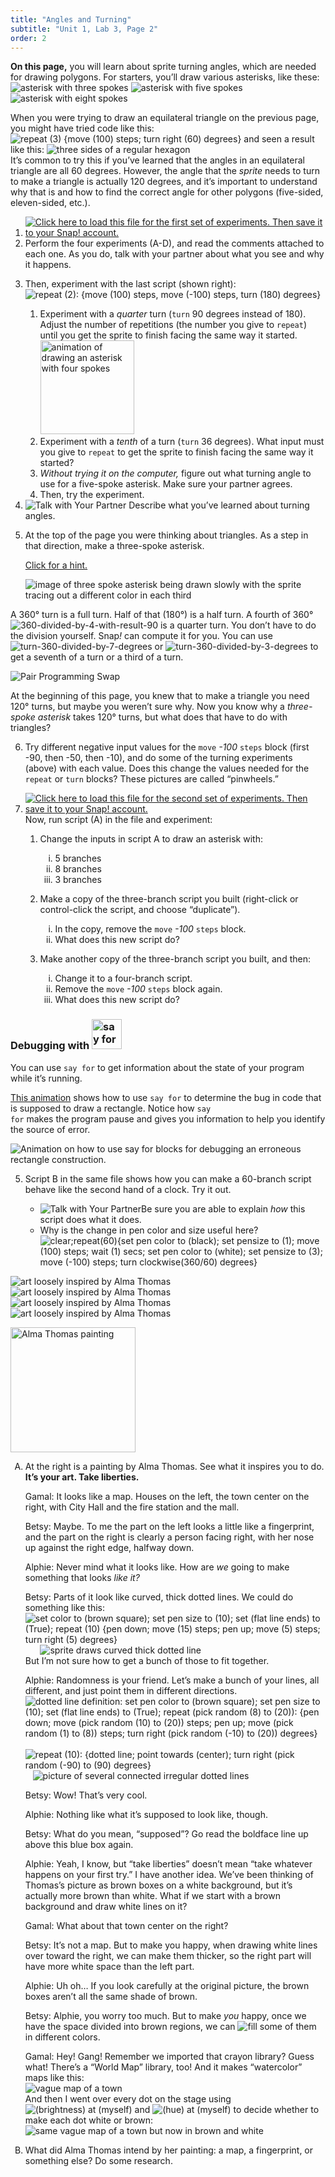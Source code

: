 ```yaml
---
title: "Angles and Turning"
subtitle: "Unit 1, Lab 3, Page 2"
order: 2
---
```


```{=html}
<script type="text/javascript" src="/utilities/gifffer.min.js"></script>
```
```{=html}
<script type="text/javascript">window.onload = function() {Gifffer();}</script>
```
<link rel="stylesheet" type="text/css" href="/css/bjc-gifffer.css">

::: learn
<p><strong>On this page,</strong> you will learn about sprite turning angles, which are needed for drawing polygons. For starters, you'll draw various asterisks, like these: <br /> <img src="/img/1-introduction/Three-spokes.png" title="three spokes" alt="asterisk with three spokes" class="indent"/> <img src="/img/1-introduction/Five-spokes.png" title="asterisk with five spokes" alt="asterisk with five spokes"/> <img src="/img/1-introduction/Eight-spokes.png" title="asterisk with eight spokes" alt="asterisk with eight spokes"/></p>
:::

<p>When you were trying to draw an equilateral triangle on the previous page, you might have tried code like this:<br /> <img src="/img/1-introduction/half-hex-code.png" title="repeat (3) {move (100) steps; turn right (60) degrees}" alt="repeat (3) {move (100) steps; turn right (60) degrees}" class="indent"/> and seen a result like this: <img src="/img/1-introduction/half-hex-pic.png" title="three sides of a regular hexagon" alt="three sides of a regular hexagon"/><br /> It's common to try this if you've learned that the angles in an equilateral triangle are all 60 degrees. However, the angle that the <em>sprite</em> needs to turn to make a triangle is actually 120 degrees, and it's important to understand why that is and how to find the correct angle for other polygons (five-sided, eleven-sided, etc.).</p>

::: {#first .forYouToDo}
<ol>

<li><a href="/prog/1-introduction/U1L3-AngleExperiments1.xml" class="run"><img src="/img/icons/load-save.png" title="Click here to load this file. Then save it to your Snap! account." alt="Click here to load this file for the first set of experiments. Then save it to your Snap! account." class="inline"/></a></li>

<li>Perform the four experiments (A-D), and read the comments attached to each one. As you do, talk with your partner about what you see and why it happens.</li>

<li>

Then, experiment with the last script (shown right):<br /> <img src="/img/1-introduction/angles-and-turning.png" title="repeat (2): {move (100) steps, move (-100) steps, turn (180) degrees}" alt="repeat (2): {move (100) steps, move (-100) steps, turn (180) degrees}" class="imageRight"/>

<ol>

<li>Experiment with a <em>quarter</em> turn (<code>turn</code> 90 degrees instead of 180). Adjust the number of repetitions (the number you give to <code>repeat</code>) until you get the sprite to finish facing the same way it started.<br /> <img title="animation of drawing an asterisk with four spokes" alt="animation of drawing an asterisk with four spokes" class="indent" data-gifffer="/img/1-introduction/U1ImageVideoAddendum_img/U1L3P2-AngleExperiment-4.gif" height="150"/></li>

<li>Experiment with a <em>tenth</em> of a turn (<code>turn</code> 36 degrees). What input must you give to <code>repeat</code> to get the sprite to finish facing the same way it started?</li>

<li><em>Without trying it on the computer,</em> figure out what turning angle to use for a five-spoke asterisk. Make sure your partner agrees.</li>

<li>Then, try the experiment.</li>

</ol>

</li>

<li><img src="/img/icons/talk-with-your-partner.png" title="Talk with Your Partner" alt="Talk with Your Partner" class="inline"/> Describe what you've learned about turning angles.</li>

<li>

At the top of the page you were thinking about triangles. As a step in that direction, make a three-spoke asterisk.

::: endnote
<a href="#hint-three-spoke" data-bs-toggle="collapse" title="Click for a hint about drawing a three-spoke asterisk.">Click for a hint.</a>

::: {#hint-three-spoke .collapse}
<img title="image of three spoke asterisk being drawn slowly with the sprite tracing out a different color in each third" alt="image of three spoke asterisk being drawn slowly with the sprite tracing out a different color in each third" class="indent" data-gifffer="/img/1-introduction/3-point-asterisk.gif"/>
:::
:::

</li>

</ol>
:::

::: takeNote
A 360° turn is a full turn. Half of that (180°) is a half turn. A fourth of 360° <img src="/img/1-introduction/360-divided-by-4-with-result-90.png" title="360-divided-by-4-with-result-90" alt="360-divided-by-4-with-result-90"/> is a quarter turn. You don't have to do the division yourself. Snap<em>!</em> can compute it for you. You can use <img src="/img/1-introduction/turn-360-divided-by-7-degrees.png" title="turn-360-divided-by-7-degrees" alt="turn-360-divided-by-7-degrees"/> or <img src="/img/1-introduction/turn-360-divided-by-3-degrees.png" title="turn-360-divided-by-3-degrees" alt="turn-360-divided-by-3-degrees"/> to get a seventh of a turn or a third of a turn.
:::

```{=html}
<!--                        <li>Try completely removing the second <code>move</code> block (right-click or control-click and then choose "delete"). Try some of the turning experiments again.</li>
-->
```
<img src="/img/icons/pair-programming-swap.png" title="Pair Programming Swap" alt="Pair Programming Swap" class="inline"/>

<p>At the beginning of this page, you knew that to make a triangle you need 120° turns, but maybe you weren't sure why. Now you know why a <em>three-spoke asterisk</em> takes 120° turns, but what does that have to do with triangles?</p>

::: forYouToDo
<ol start="6">

<li>Try different negative input values for the <code>move</code> <var>-100</var> <code>steps</code> block (first -90, then -50, then -10), and do some of the turning experiments (above) with each value. Does this change the values needed for the <code>repeat</code> or <code>turn</code> blocks? These pictures are called "pinwheels."</li>

```{=html}
<!--Commenting out for now. --MF, 9/2/19
<li><img class="inline" src="/img/icons/talk-with-your-partner.png" alt="Talk with Your Partner" title="Talk with Your Partner" /> Fill in the blanks:  A pinwheel with <code>move -90 steps</code> looks almost like a(n) ________, but a pinwheel with <code>move -10 steps</code> looks almost like a(n) _________.</li>
<li>Find the <code>pinwheel, ( ) spokes</code> block, and try a three-spoke pinwheel with it.  Are the colored angles the same as for the three-spoke asterisk?</li>
<li>How many degrees has the sprite turned altogether when drawing a pinwheel?  (Just watch the turning, not the moving.)</li>
<li>
<img class="inline" src="/img/icons/talk-with-your-partner-mini.png" alt="Talk with Your Partner" title="Talk with Your Partner" /> 
Find the blocks <code>all3</code> and <code>slide</code> at the bottom of the scripting area.  Try them with an input of <code>3</code>.  Which animation do you find more helpful in explaining turning angles in triangles?
</li>-->
```
<li>

<a href="/prog/1-introduction/U1L3-AngleExperiments2.xml" class="run"><img src="/img/icons/load-save.png" title="Click here to load this file. Then save it to your Snap! account." alt="Click here to load this file for the second set of experiments. Then save it to your Snap! account." class="inline"/></a><br />Now, run script (A) in the file and experiment:

<ol>

<li>

Change the inputs in script A to draw an asterisk with:

<ol style="list-style-type:lower-roman;">

<li>5 branches</li>

<li>8 branches</li>

<li>3 branches</li>

</ol>

</li>

<li>

Make a copy of the three-branch script you built (right-click or control-click the script, and choose "duplicate").

<ol style="list-style-type:lower-roman;">

<li>In the copy, remove the <code>move</code> <var>-100</var> <code>steps</code> block.</li>

<li>What does this new script do?</li>

</ol>

</li>

<li>

Make another copy of the three-branch script you built, and then:

<ol style="list-style-type:lower-roman;">

<li>Change it to a four-branch script.</li>

<li>Remove the <code>move</code> <var>-100</var> <code>steps</code> block again.</li>

<li>What does this new script do?</li>

</ol>

</li>

</ol>

</li>

</ol>
:::

::: takeNote
<h3><strong>Debugging with <img src="/img/2-complexity/Debugging/say-for-secs-block.png" title="say for" alt="say for" height="48"/> </strong></h3>

<p>You can use <code>say for</code> to get information about the state of your program while it's running.</p>

<p>

<a href="#hint-say-for" data-bs-toggle="collapse" title="This animation shows how to use say for to determine the bug in  code that is supposed to draw a rectangle.">This animation</a> shows how to use <code>say for</code> to determine the bug in code that is supposed to draw a rectangle. Notice how <code>say for</code> makes the program pause and gives you information to help you identify the source of error.

::: {#hint-say-for .collapse}
<img title="Animation on how to use say for blocks for debugging an erroneous rectangle construction." alt="Animation on how to use say for blocks for debugging an erroneous rectangle construction." class="indent" data-gifffer="/img/2-complexity/Debugging/say-for-in-rectangle.gif"/>
:::

</p>
:::

```{=html}
<!--Commenting out for now. --MF, 9/2/19
<div class="forYouToDo">
<ol start="11">
<li>Fix the bug in the animation above.</li>
</ol>
</div>-->
```
::: ifTime
<ol start="5">

<li>

Script B in the same file shows how you can make a 60-branch script behave like the second hand of a clock. Try it out.\

<ul>

<li><img src="/img/icons/talk-with-your-partner-mini.png" title="Talk with Your Partner" alt="Talk with Your Partner" class="inline"/>Be sure you are able to explain <em>how</em> this script does what it does.</li>

<li>Why is the change in pen color and size useful here?<br /> <img src="/img/1-introduction/turning-angle-clock.png" title="clear;repeat(60){set pen color to (black); set pensize to (1); move (100) steps; wait (1) secs; set pen color to (white); set pensize to (3); move (-100) steps; turn clockwise(360/60) degrees}" alt="clear;repeat(60){set pen color to (black); set pensize to (1); move (100) steps; wait (1) secs; set pen color to (white); set pensize to (3); move (-100) steps; turn clockwise(360/60) degrees}" class="indent"/></li>

</ul>

</li>

</ol>
:::

::: takeItTeaser
<img src="/img/1-introduction/alphie-small.png" title="art loosely inspired by Alma Thomas" alt="art loosely inspired by Alma Thomas"/>       <img src="/img/1-introduction/Thomas/Stage (19).png" title="art loosely inspired by Alma Thomas" alt="art loosely inspired by Alma Thomas"/>       <img src="/img/1-introduction/Thomas/Stage (16).png" title="art loosely inspired by Alma Thomas" alt="art loosely inspired by Alma Thomas"/>       <img src="/img/1-introduction/painted-small.png" title="art loosely inspired by Alma Thomas" alt="art loosely inspired by Alma Thomas"/>
:::

::: takeItTeased
<img src="/img/1-introduction/GraphicArt_img/alma-big.jpg" title="Alma Thomas painting" alt="Alma Thomas painting" class="imageRight" height="200"/>

<ol type="A">

<li>

At the right is a painting by Alma Thomas. See what it inspires you to do.<br /> <strong>It's your art. Take liberties.</strong>

::: dialogue
<div>

Gamal: It looks like a map. Houses on the left, the town center on the right, with City Hall and the fire station and the mall.

</div>

<div>

Betsy: Maybe. To me the part on the left looks a little like a fingerprint, and the part on the right is clearly a person facing right, with her nose up against the right edge, halfway down.

</div>

<div>

Alphie: Never mind what it looks like. How are <em>we</em> going to make something that looks <em>like it?</em>

</div>

<div>

Betsy: Parts of it look like curved, thick dotted lines. We could do something like this:<br /> <img src="/img/1-introduction/betty-code.png" title="set color to (brown square); set pen size
to (10); set (flat line ends) to (True);
repeat (10) {pen down; move (15) steps; pen
up; move (5) steps; turn right (5) degrees}" alt="set color to (brown square); set pen size
to (10); set (flat line ends) to (True);
repeat (10) {pen down; move (15) steps; pen
up; move (5) steps; turn right (5) degrees}" class="indent"/>      <img src="/img/1-introduction/betty-line.png" title="sprite draws curved thick dotted line" alt="sprite draws curved thick dotted line"/><br /> But I'm not sure how to get a bunch of those to fit together.

</div>

<div>

Alphie: Randomness is your friend. Let's make a bunch of your lines, all different, and just point them in different directions.<br /> <img src="/img/1-introduction/alphie-dotted.png" title="dotted line definition: set pen color to
(brown square); set pen size to (10); set
(flat line ends) to (True); repeat (pick
random (8) to (20)): {pen down; move (pick
random (10) to (20)) steps; pen up; move (pick
random (1) to (8)) steps; turn right (pick
random (-10) to (20)) degrees}" alt="dotted line definition: set pen color to
(brown square); set pen size to (10); set
(flat line ends) to (True); repeat (pick
random (8) to (20)): {pen down; move (pick
random (10) to (20)) steps; pen up; move (pick
random (1) to (8)) steps; turn right (pick
random (-10) to (20)) degrees}" class="indent"/>   <img src="/img/1-introduction/alphie-lines.png" title="repeat (10): {dotted line; point towards
(center); turn right (pick random (-90) to
(90) degrees}" alt="repeat (10): {dotted line; point towards
(center); turn right (pick random (-90) to
(90) degrees}" class="indent"/>   <img src="/img/1-introduction/alphie-pic.png" title="picture of several connected irregular
dotted lines" alt="picture of several connected irregular
dotted lines" class="indent"/>

</div>

<div>

Betsy: Wow! That's very cool.

</div>

<div>

Alphie: Nothing like what it's supposed to look like, though.

</div>

<div>

Betsy: What do you mean, "supposed"? Go read the boldface line up above this blue box again.

</div>

<div>

Alphie: Yeah, I know, but "take liberties" doesn't mean "take whatever happens on your first try." I have another idea. We've been thinking of Thomas's picture as brown boxes on a white background, but it's actually more brown than white. What if we start with a brown background and draw white lines on it?

</div>

<div>

Gamal: What about that town center on the right?

</div>

<div>

Betsy: It's not a map. But to make you happy, when drawing white lines over toward the right, we can make them thicker, so the right part will have more white space than the left part.

</div>

<div>

Alphie: Uh oh... If you look carefully at the original picture, the brown boxes aren't all the same shade of brown.

</div>

<div>

Betsy: Alphie, you worry too much. But to make <em>you</em> happy, once we have the space divided into brown regions, we can <img src="/img/1-introduction/fill.png" title="fill" alt="fill"/> some of them in different colors.

</div>

<div>

Gamal: Hey! Gang! Remember we imported that crayon library? Guess what! There's a "World Map" library, too! And it makes "watercolor" maps like this:<br /> <img src="/img/1-introduction/water.png" title="vague map of a town" alt="vague map of a town" class="indent"/><br /> And then I went over every dot on the stage using <img src="/img/1-introduction/my-brightness.png" title="(brightness) at (myself)" alt="(brightness) at (myself)"/> and <img src="/img/1-introduction/my-hue.png" title="(hue) at (myself)" alt="(hue) at (myself)"/> to decide whether to make each dot white or brown:<br /> <img src="/img/1-introduction/painted.png" title="same vague map of a town but now in brown and white" alt="same vague map of a town but now in brown and white" class="indent"/>

</div>
:::

</li>

<li>What did Alma Thomas intend by her painting: a map, a fingerprint, or something else? Do some research.</li>

</ol>
:::

</body>

</html>
